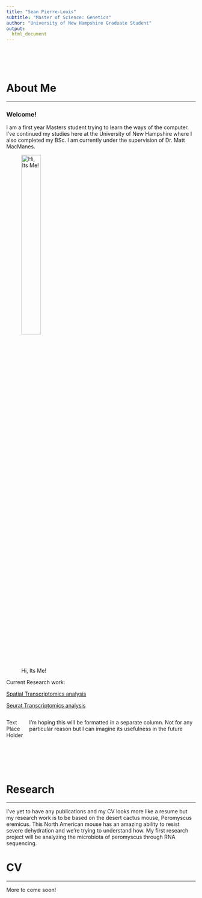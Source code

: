 ```yaml
---
title: "Sean Pierre-Louis"
subtitle: "Master of Science: Genetics"
author: "University of New Hampshire Graduate Student"
output: 
  html_document
---
```


<br><br><br>

# About Me

***

### Welcome!

::: {.floating}
I am a first year Masters student trying to learn the ways of the computer.
I've continued my studies here at the University of New Hampshire where I also completed my BSc. 
I am currently under the supervision of Dr. Matt MacManes.


![Hi, Its Me!](Linkedin1.jpg){.class width=35%}

:::

Current Research work:

[Spatial Transcriptomics analysis](SpatialVis.html)

[Seurat Transcriptomics analysis](SeuratAnalysis.html)

:::: {style="display: flex;"}
::: {}
Text Place Holder

<br><br><br>

:::

::: {}
I'm hoping this will be formatted in a separate column. Not for any particular reason but I can imagine its usefulness in the future
:::
::::


# Research

***

I've yet to have any publications and my CV looks more like a resume but my research work is to be based on the desert cactus mouse, Peromyscus eremicus. This North American mouse has an amazing ability to resist severe dehydration and we're trying to understand how. My first research project will be analyzing the microbiota of peromyscus through RNA sequencing. 


# CV

***

More to come soon!
